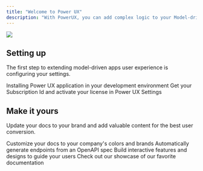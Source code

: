 ```yaml
---
title: "Welcome to Power UX"
description: "With PowerUX, you can add complex logic to your Model-driven applications in just a few minutes without having to learn JavaScript!"
---
```


![](/editor.png)

## Setting up

The first step to extending model-driven apps user experience is configuring your settings.

<CardGroup cols={2}>
  <Card title="Installation" icon="pen-to-square" href="https://mintlify.com/docs/quickstart">
    Installing Power UX application in your development environment
  </Card>

  <Card title="Activate your subscription" icon="image" href="https://mintlify.com/docs/development">
    Get your Subscription Id and activate your license in Power UX Settings
  </Card>
</CardGroup>

## Make it yours

Update your docs to your brand and add valuable content for the best user conversion.

<CardGroup cols={2}>
  <Card title="Customize Style" icon="palette" href="https://mintlify.com/docs/settings/global">
    Customize your docs to your company's colors and brands
  </Card>

  <Card title="Reference APIs" icon="code" href="https://mintlify.com/docs/api-playground/openapi">
    Automatically generate endpoints from an OpenAPI spec
  </Card>

  <Card title="Add Components" icon="screwdriver-wrench" href="https://mintlify.com/docs/content/components/accordions">
    Build interactive features and designs to guide your users
  </Card>

  <Card title="Get Inspiration" icon="stars" href="https://mintlify.com/customers">
    Check out our showcase of our favorite documentation
  </Card>
</CardGroup>